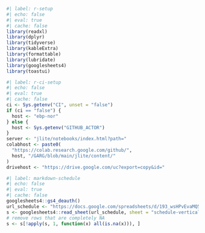 <!-- markdownlint-disable MD041 -->

```r
#| label: r-setup
#| echo: false
#| eval: true
#| cache: false
library(readxl)
library(dplyr)
library(tidyverse)
library(kableExtra)
library(formattable)
library(lubridate)
library(googlesheets4)
library(toastui)
```

```r
#| label: r-ci-setup
#| echo: false
#| eval: true
#| cache: false
ci <- Sys.getenv("CI", unset = "false")
if (ci == "false") {
  host <- "ebp-nor"
} else {
  host <- Sys.getenv("GITHUB_ACTOR")
}
server <- "jlite/notebooks/index.html?path="
colabhost <- paste0(
  "https://colab.research.google.com/github/",
  host, "/GARG/blob/main/jlite/content/"
)
drivehost <- "https://drive.google.com/uc?export=copy&id="
```

```r
#| label: markdown-schedule
#| echo: false
#| eval: true
#| cache: false
googlesheets4::gs4_deauth()
url_schedule <- "https://docs.google.com/spreadsheets/d/193_wsHPvEvaMQ583t4t0p2P6eiXMN_It-irhKyiO64U/edit#gid=0"
s <- googlesheets4::read_sheet(url_schedule, sheet = "schedule-vertical", col_types = "c")
# remove rows that are completely NA
s <- s[!apply(s, 1, function(x) all(is.na(x))), ]
```

<!-- markdownlint-enable MD041 -->
